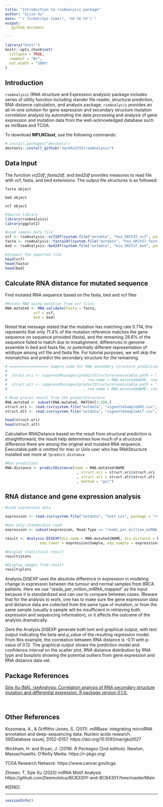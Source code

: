 ```yaml
---
title: "Introduction to rseAnalysis package"
author: "Sijie Xu"
date: "`r format(Sys.time(), '%d %b %Y')`"
output: 
   github_document

---
```


```r
library("knitr")
knitr::opts_chunk$set(
  collapse = TRUE,
  comment = "#>",
  out.width = "100%"
)
```

## Introduction

`rseAnalysis` (RNA structure and Expression analysis) package includes series of utility function including stander file reader, structural prediction, RNA distance calculation, and analysis package. `rseAnalysis` provides an all-in-one solution for gene expression and secondary structure mutation correlation analysis by automating the data processing and analysis of gene expression and mutation data from the well-acknowledged database such as mirBase and TCGA. 

To download **MPLNClust**, use the following commands:

``` r
# install.packages("devtools")
devtools::install_github("JackXu2333/rseAnalysis")
```

## Data Input

The function *vcf2df*, *fasta2df*, and *bed2df* provides measures to read file with vcf, fasta, and bed extensions. The output file structures is as followed: 

`fasta object`
\itemize{
   \item NAME - Corresponding of the RNA sequence
   \item SEQ - The original RNA sequence
}

`bed object`
\itemize{
   \item CHROM - Located in chromosome CHROM
   \item STAPOS - The start location of the sequence
   \item ENDPOS - The end location of the sequence
   \item DIR - The direction of the sequence
   \item TYPE - The type of the sequence
   \item ID - ID of the RNA (if avilable)
   \item ALIAS - The alias of the sequence
   \item NAME - The name of the sequence
}

`vcf object`
 \itemize{
   \item CHROM - Located in chromosome CHROM
   \item POS - The start position of the mutation
   \item ID - ID of the mutation (if available)
   \item REF - The reference base(s) on the mutation point
   \item ALT - The alternative base(s) appeared in during mutation
   \item CONSEQUENCE - Record the effect of mutation under biological studies
   \item OCCURRENCE - Record the associated cancer and its distribution
   \item affected_donors - Record the total number of donor affected
   \item project_count - Number of project associated with current studies
}

```r

#Source library
library(rseAnalysis)
library(ggplot2)

#Load sample data file
vcf <- rseAnalysis::vcf2df(system.file("extdata", "hsa_GRCh37.vcf", package = "rseAnalysis"))
fasta <- rseAnalysis::fasta2df(system.file("extdata", "hsa_GRCh37.fasta", package = "rseAnalysis"))
bed <- rseAnalysis::bed2df(system.file("extdata", "hsa_GRCh37.bed", package = "rseAnalysis"))

#Inspect the imported file
head(vcf)
head(fasta)
head(bed)

```


## Calculate RNA distance for mutated sequence

Find mutated RNA sequence based on the fasta, bed and vcf files

``` r

#Mutate RNA using mutation from vcf files
RNA.mutated <- RNA.validate(fasta = fasta, 
             vcf = vcf, 
             bed = bed)

```

Noted that message stated that the mutation has matching rate 0.714, this represents that only 71.4% of the mutation reference matches the gene sequence on sequence provided (fasta), and the remaining 28.6% of the sequence failed to match due to misalignment, differences in genome assemble in bed and fasta file, or potentially different representation of wildtype among vcf file and fasta file. For tutorial purposes, we will skip the mismatches and predict the secondary structure for the remaining. 


``` r

# ================== Sample code for RNA secondary structure prediction ==========================
#
#  struct.ori <- suppressMessages(predictStructure(executable.path = "../inst/extdata/exe"
#                                   , rna.name = RNA.mutated$NAME, rna.seq = RNA.mutated$SEQ))
#  struct.alt <- suppressMessages(predictStructure(executable.path = "../inst/extdata/exe"
#                                   , rna.name = RNA.mutated$NAME, rna.seq = RNA.mutated$MUT.SEQ))

# Read prerun result from the predictStructure
RNA.mutated <- subset(RNA.mutated, MATCH)[1:200,]
struct.ori <- read.csv(system.file("extdata", "vignetteSampleORI.csv", package = "rseAnalysis"))
struct.alt <- read.csv(system.file("extdata", "vignetteSampleALT.csv", package = "rseAnalysis"))

head(struct.ori)
head(struct.alt)

```

Calculation RNADistance based on the result from structural prediction is straightforward, the result help determines how much of a structural difference there are among the original and mutated RNA sequence. Executable.path is omitted for mac or Unix user who has RNAStructure installed see more at `?predict.distance`

``` r

#Run prediction
RNA.distance <- predictDistance(name = RNA.mutated$NAME
                                 , struct.ori = struct.ori$struct.ori
                                 , struct.alt = struct.alt$struct.alt
                                 , method = "gsc")

```

## RNA distance and gene expression analysis 

``` r

#Load expression data

expression <- read.csv(system.file("extdata", "test.csv", package = "rseAnalysis"), header = TRUE)

#Use only standardize read
expression <- subset(expression, Read.Type == "reads_per_million_miRNA_mapped")[1:200, ]

result <- Analysis.DISEXP(dis.name = RNA.mutated$NAME, dis.distance = RNA.distance, 
                exp.tumor = expression$Sample, exp.sample = expression$Normal, method = "linear", showPlot = FALSE)

#Display statistical result
result$stats

#Display images from result
result$plots

```

Analysis.DISEXP uses the absolute difference in expression in modeling change in expression between the tumour and normal samples from BRCA patients. Here we use "reads_per_million_miRNA_mapped" as the input because it is standardized and can use to compare between cases. !Beware that for the analysis to work, one has to make sure the gene expression data and distance data are collected from the same type of mutation, or from the same sample (usually a sample will be insufficient in retrieving both expression and sequencing information), or it affects the outcome of the analysis dramatically. 

Gere the Analysis.DISEXP generate both text and graphical output, with text output indicating the beta and p_value of the resulting regression model. From this example, the correlation between RNA distance is -0.11 with p-value of 0.12. The graphical output shows the prediction model and confidence interval on the scatter plot, RNA distance distribution by RNA type and boxplots showing the potential outliers from gene expression and RNA distance data set.

## Package References

[Sijie Xu (NA). rseAnalysis: Correlation analysis of RNA secondary structure mutation and differential expression. R package version 0.1.0.](https://github.com/JackXu2333/dseAnalysis)

<br>

## Other References

Kozomara, A., & Griffiths-Jones, S. (2011). miRBase: integrating microRNA annotation and deep-sequencing data. Nucleic acids research, 39(Database issue), D152–D157. https://doi.org/10.1093/nar/gkq1027

Wickham, H. and Bryan, J. (2019). *R Packages* (2nd edition). Newton, Massachusetts: O'Reilly Media. https://r-pkgs.org/

TCGA Research Network: https://www.cancer.gov/tcga.

Zhiwen. T, Sijie Xu (2020) miRNA Motif Analysis https://github.com/Deemolotus/BCB330Y-and-BCB430Y/tree/master/Main

#[END]

----

```r
sessionInfo()
```
